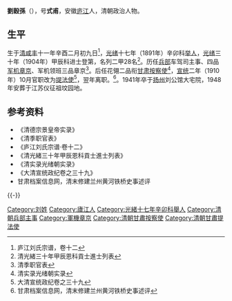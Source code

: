 {{更新|time=2021-08-28}}
{{明清人物信息框
| 姓名 = 刘穀孙
| 原名 = 
| 圖片名稱=
| 圖片大小 =
| 圖片說明 =
| 最高職務 = 提法使
| 屆數 = 
| 國家 = 大清
| 前任 = 白遇道（？）
| 繼任 = 
| 爵位 =
| 籍貫 = 安徽[[廬江縣|廬江縣]]
| 族裔 = 汉族
| 旗籍 = 
| 字號 = 
| 諡號 = 
| 出生日期 = 清咸丰十一年辛酉二月初九日
| 出生地點 = 
| 逝世日期 = 
| 逝世地點 = 江苏扬州
| 墓葬 = 江苏仪征
| 配偶 = 
| 親屬 =
| 出身 = 
*光緒三十年甲辰恩科赐進士出身
| 經歷 = 军机领班三品章京
| 著作 = 
}}
'''劉穀孫'''（{{bd|1861年||1941年||Liu刘}}），号'''式甫'''，安徽[[庐江|庐江]]人，清朝政治人物。

== 生平 ==
生于[[清|清]][[咸丰|咸丰]]十一年辛酉二月初九日<ref>庐江刘氏宗谱，卷十二</ref>，[[光绪|光绪]]十七年（1891年）辛卯科[[举人|举人]]，[[光绪|光绪]]三十年（1904年）甲辰科进士登第，名列二甲28名<ref>清光緒三十年甲辰恩科貢士進士列表</ref>。历任[[兵部|兵部]]车驾司主事、四品[[军机章京|军机章京]]、军机领班三品章京<ref>清季职官表</ref>。后任花翎二品衔[[甘肃按察使|甘肃按察使]]<ref>清实录光绪朝实录</ref>，[[宣统|宣统]]二年（1910年）10月官职改为[[提法使|提法使]]<ref>大清宣统政纪卷之三十九</ref>，翌年离职。<ref>甘肃档案信息网，清末修建兰州黄河铁桥史事述评</ref>。1941年卒于[[扬州|扬州]]刘公馆大宅院，1948年安葬于江苏仪征祖坟园地。

==参考资料==
{{reflist}}
*《清德宗景皇帝实录》
*《清季职官表》
*《庐江刘氏宗谱·卷十二》
*《清光緒三十年甲辰恩科貢士進士列表》
*《清实录光绪朝实录》
*《大清宣统政纪卷之三十九》
*甘肃档案信息网，清末修建兰州黄河铁桥史事述评

{{-}}
{{清朝人物小作品}}
{{清朝官員小作品}}
{{中國政治人物小作品}}

{{光緒三十年甲辰恩科殿試金榜}}
{{清朝欽命憲政編查館職官}}

{{Authority control}}

{{DEFAULTSORT:Liu劉}}
[[Category:刘姓|Category:刘姓]]
[[Category:廬江人|Category:廬江人]]
[[Category:光緒十七年辛卯科舉人|Category:光緒十七年辛卯科舉人]]
[[Category:清朝兵部主事|Category:清朝兵部主事]]
[[Category:軍機章京|Category:軍機章京]]
[[Category:清朝甘肅按察使|Category:清朝甘肅按察使]]
[[Category:清朝甘肅提法使|Category:清朝甘肅提法使]]